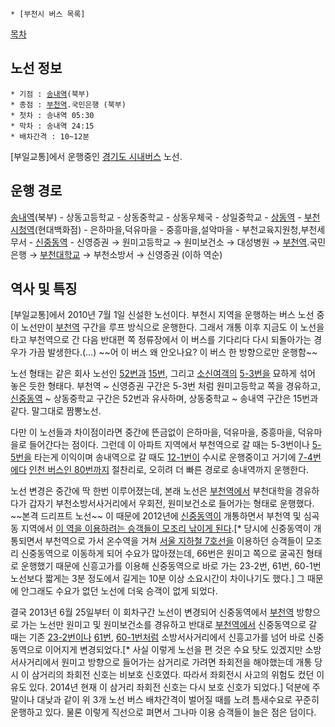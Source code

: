  * [부천시 버스 목록]

[[목차]]

== 노선 정보 ==
 * 기점 : [[송내역]](북부)
 * 종점 : [[부천역]].국민은행 (북부)
 * 첫차 : 송내역 05:30
 * 막차 : 송내역 24:15
 * 배차간격 : 10~12분

[부일교통]에서 운행중인 [[경기도 시내버스]] 노선.

== 운행 경로 ==
[[송내역]](북부) - 상동고등학교 - 상동중학교 - 상동우체국 - 상일중학교 - [[상동역(도시철도)|상동역]] - [[부천시청역]](현대백화점) - 은하마을,덕유마을 - 중흥마을,설악마을 - 부천교육지원청,부천세무서 - [[신중동역]] - 신영증권 → 원미고등학교 → 원미보건소 → 대성병원 → [[부천역]].국민은행 → [[부천대학교]] → 부천소방서 → 신영증권 (이하 역순)

== 역사 및 특징 ==
[부일교통]에서 2010년 7월 1일 신설한 노선이다. 부천시 지역을 운행하는 버스 노선 중 이 노선만이 [[부천역]] 구간을 루프 방식으로 운행한다. 그래서 개통 이후 지금도 이 노선을 타고 부천역으로 간 다음 반대편 쪽 정류장에서 이 버스를 기다리다 다시 되돌아가는 경우가 가끔 발생한다.(...) ~~어 이 버스 왜 안오나요? 이 버스 한 방향으로만 운행함~~

노선 형태는 같은 회사 노선인 [[부천 버스 52|52번]]과 [[부천 버스 15|15번]], 그리고 [[소신여객]]의 [[부천 버스 5-3|5-3번]]을 묘하게 섞어 놓은 듯한 형태다. 부천역 ~ 신영증권 구간은 5-3번 처럼 원미고등학교 쪽을 경유하고, [[신중동역]] ~ 상동중학교 구간은 52번과 유사하며, 상동중학교 ~ 송내역 구간은 15번과 같다. 말그대로 짬뽕노선.

다만 이 노선들과 차이점이라면 중간에 뜬금없이 은하마을, 덕유마을, 중흥마을, 덕유마을로 들어간다는 점이다. 그런데 이 아파트 지역에서 부천역으로 갈 때는 5-3번이나 [[부천 버스 5-5|5-5번]]을 타는게 이익이며 송내역으로 갈 때도 [[부천 버스 12-1|12-1번]]이 수시로 운행중이고 거기에 [[부천 버스 7-4|7-4번]]에다 [[인천 버스 80|인천 버스인 80번]]까지 절찬리로, 오히려 더 빠른 경로로 송내역까지 운행한다.

노선 변경은 중간에 딱 한번 이루어졌는데, 본래 노선은 [[부천역]]에서 부천대학을 경유하다가 갑자기 부천소방서사거리에서 우회전, 원미보건소로 들어가는 형태로 운행했다. ~~본격 드리프트 노선~~ 이 때문에 2012년에 [[신중동역]]이 개통하면서 부천역 및 심곡동 지역에서 [[페이크다 이 병신들아|이 역을 이용하려는 승객들이 모조리 낚이게 된다]].[* 당시에 신중동역이 개통되면서 부천역으로 가서 온수역을 거쳐 [[서울 지하철 7호선]]을 이용하던 승객들이 모조리 신중동역으로 이동하게 되어 수요가 많아졌는데, 66번은 원미고 쪽으로 굴곡진 형태로 운행했기 때문에 신흥고가를 이용해 신중동역으로 바로 가는 23-2번, 61번, 60-1번 노선보다 짧게는 3분 정도에서 길게는 10분 이상 소요시간이 차이나기도 했다.] 그 때문에 안그래도 수요가 없던 노선에 더욱 승객이 없게 되었다.

결국 2013년 6월 25일부터 이 회차구간 노선이 변경되어 신중동역에서 [[부천역]] 방향으로 가는 노선만 원미고 및 원미보건소를 경유하고 반대로 [[부천역]]에서 신중동역으로 갈 때는 기존 [[부천 버스 23-2|23-2번]]이나 [[안산 버스 61|61번]], [[부천 버스 60-1|60-1번]]처럼 소방서사거리에서 신흥고가를 넘어 바로 신중동역으로 이어지게 변경되었다.[* 사실 이렇게 노선을 편 것은 수요 탓도 있겠지만 소방서사거리에서 원미고 방향으로 들어가는 삼거리로 가려면 좌회전을 해야했는데 개통 당시 이 삼거리의 좌회전 신호는 비보호 신호였다. 따라서 좌회전시 사고의 위험도 컸던 이유도 있다. 2014년 현재 이 삼거리 좌회전 신호는 다시 보호 신호가 되었다.] 덕분에 주말이나 대낮과 같이 위 3개 노선 버스 배차간격이 벌어질 때를 노려 틈새수요로 꾸준히 운행하고 있다. 물론 이렇게 직선으로 펴면서 그나마 이용 승객들이 늘은 점은 덤이다.
